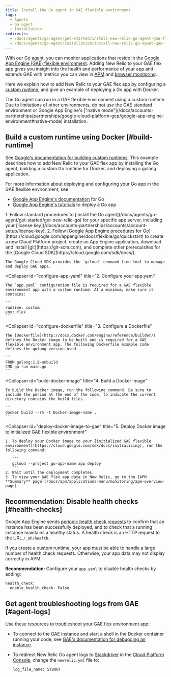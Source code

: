 ```yaml
---
title: Install the Go agent in GAE flexible environment
tags:
  - Agents
  - Go agent
  - Installation
redirects:
  - /docs/agents/go-agent/get-started/install-new-relic-go-agent-gae-flexible-environment
  - /docs/agents/go-agent/installation/install-new-relic-go-agent-gae-flexible-environment
---
```


With our [Go agent](/docs/agents/go-agent/get-started/introduction-new-relic-go), you can monitor applications that reside in the [Google App Engine (GAE) flexible environment](https://cloud.google.com/appengine/docs/flexible/go/). Adding New Relic to your GAE flex app gives you insight into the health and performance of your app and extends GAE with metrics you can view in [APM](/docs/apm/new-relic-apm/getting-started/introduction-new-relic-apm) and [browser monitoring](/docs/browser/new-relic-browser/getting-started/introduction-new-relic-browser).

Here we explain how to add New Relic to your GAE flex app by configuring a [custom runtime](https://cloud.google.com/appengine/docs/flexible/custom-runtimes/about-custom-runtimes), and give an example of deploying a Go app with Docker.

<Callout variant="important">
  The Go agent can run in a GAE flexible environment using a custom runtime. Due to limitations of other environments, do not use the GAE standard environment or Google App Engine's ["native mode"](/docs/accounts-partnerships/partnerships/google-cloud-platform-gcp/google-app-engine-environment#native-mode) installation.
</Callout>

## Build a custom runtime using Docker [#build-runtime]

See [Google's documentation for building custom runtimes](https://cloud.google.com/appengine/docs/flexible/custom-runtimes/build). This example describes how to add New Relic to your GAE flex app by installing the Go agent, building a custom Go runtime for Docker, and deploying a golang application.

For more information about deploying and configuring your Go app in the GAE flexible environment, see:

* [Google App Engine's documentation](https://cloud.google.com/appengine/docs/flexible/go/) for Go
* [Google App Engine's tutorials](https://cloud.google.com/appengine/docs/flexible/go/tutorials) to deploy a Go app

<CollapserGroup>
  <Collapser
    id="setup-gae"
    title="1. Set up the GAE project and install dependencies"
  >
    1. Follow standard procedures to [install the Go agent](/docs/agents/go-agent/get-started/get-new-relic-go) for your specific app server, including your [license key](/docs/accounts-partnerships/accounts/account-setup/license-key).
    2. Follow [Google App Engine procedures for Go](https://cloud.google.com/appengine/docs/flexible/go/quickstart) to create a new Cloud Platform project, create an App Engine application, download and install [git](https://git-scm.com), and complete other prerequisites for the [Google Cloud SDK](https://cloud.google.com/sdk/docs/).

    The Google Cloud SDK provides the `gcloud` command line tool to manage and deploy GAE apps.
  </Collapser>

  <Collapser
    id="configure-app-yaml"
    title="2. Configure your app.yaml"
  >
    The `app.yaml` configuration file is required for a GAE flexible environment app with a custom runtime. At a minimum, make sure it contains:

    ```
    runtime: custom
    env: flex
    ```
  </Collapser>

  <Collapser
    id="configure-dockerfile"
    title="3. Configure a Dockerfile"
  >
    The [Dockerfile](http://docs.docker.com/engine/reference/builder/) defines the Docker image to be built and is required for a GAE flexible environment app. The following Dockerfile example code defines the golang version used.

    ```
    FROM golang:1.8-onbuild
    CMD go run main.go
    ```
  </Collapser>

  <Collapser
    id="build-docker-image"
    title="4. Build a Docker image"
  >
    To build the Docker image, run the following command. Be sure to include the period at the end of the code, to indicate the current directory contains the build files.

    ```
    docker build --rm -t Docker-image-name .
    ```
  </Collapser>

  <Collapser
    id="deploy-docker-image-to-gae"
    title="5. Deploy Docker image to initialized GAE flexible environment"
  >
    1. To deploy your Docker image to your [initialized GAE flexible environment](https://cloud.google.com/sdk/docs/initializing), run the following command:

       ```
       gcloud --project go-app-name app deploy
       ```
    2. Wait until the deployment completes.
    3. To view your GAE flex app data in New Relic, go to the [APM **Summary** page](/docs/apm/applications-menu/monitoring/apm-overview-page).
  </Collapser>
</CollapserGroup>

## Recommendation: Disable health checks [#health-checks]

Google App Engine sends [periodic health check requests](https://cloud.google.com/appengine/docs/flexible/go/configuring-your-app-with-app-yaml#health_checks) to confirm that an instance has been successfully deployed, and to check that a running instance maintains a healthy status. A health check is an HTTP request to the URL `/_ah/health`.

If you create a custom runtime, your app must be able to handle a large number of health check requests. Otherwise, your app data may not display correctly in APM.

**Recommendation:** Configure your `app.yaml` to disable health checks by adding:

```
health_check:
  enable_health_check: False
```

## Get agent troubleshooting logs from GAE [#agent-logs]

Use these resources to troubleshoot your GAE flex environment app:

* To connect to the GAE instance and start a shell in the Docker container running your code, see [GAE's documentation for debugging an instance](https://cloud.google.com/appengine/docs/flexible/go/debugging-an-instance).
* To redirect New Relic Go agent logs to [Stackdriver](http://cloud.google.com/logging/docs/view/logs_viewer_v2) in the [Cloud Platform Console](https://cloud.google.com/compute/docs/console), change the `newrelic.yml` file to:

  ```
  log_file_name: STDOUT
  ```
